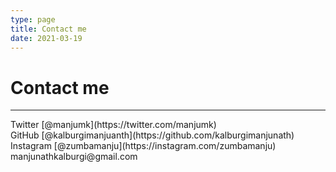 ```yaml
---
type: page
title: Contact me
date: 2021-03-19
---
```


# Contact me


---

<div>
  Twitter [@manjumk](https://twitter.com/manjumk)
  <br />
  GitHub [@kalburgimanjuanth](https://github.com/kalburgimanjunath)
  <br />
  Instagram [@zumbamanju](https://instagram.com/zumbamanju)
  <br />
  manjunathkalburgi@gmail.com
</div>
